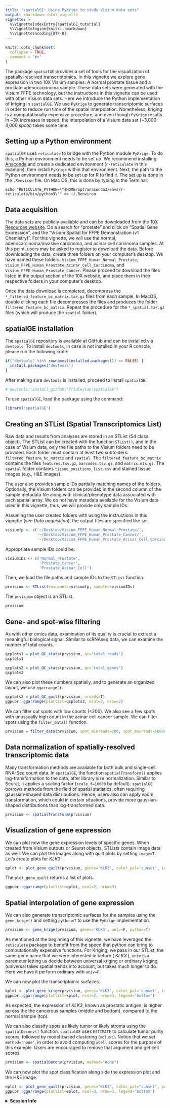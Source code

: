 ```yaml
---
title: "spatialGE: Using PyKrige to study Visium data sets"
output: rmarkdown::html_vignette
vignette: >
  %\VignetteIndexEntry{spatialGE_tutorial}
  %\VignetteEngine{knitr::rmarkdown}
  %\VignetteEncoding{UTF-8}
---
```


```r
knitr::opts_chunk$set(
  collapse = TRUE,
  comment = "#>"
)
```

The package `spatialGE` provides a set of tools for the visualization of spatially-resolved 
transcriptomics. In this vignette we explore gene expression in two 10X Visium
samples: A normal prostate tissue and a prostate adenocarcinoma sample. These data 
sets were generated with the Visium FFPE technology, but the instructions in this 
vignette can be used with other Visium data sets. Here we introduce the Python 
implementation of kriging in `spatialGE`. We use `PyKrige` to generate transcriptomic
surfaces in order to reduce run time of the spatial interpolation. Nonetheless, 
kriging is a computationally expensive procedure, and even though `PyKrige` results
in ~3X increases in speed, the interpolation of a Visium data set (~3,000-4,000 spots)
takes some time.

## Setting up a Python environment
`spatialGE` uses `reticulate` to bridge with the Python module `PyKrige`. To do this,
a Python environment needs to be set up. We recommend installing [Anaconda](https://www.anaconda.com/products/individual)
and create a dedicated environment (`r-reticulate` in this example), then install `PyKrige`
within that environment. Next, the path to the Python environment needs to be set up
for R to find it. The set up is done in the `.Renviron` file. On Mac OS, this is done by
typing in the Terminal:

```
echo "RETICULATE_PYTHON=\"$HOME/opt/anaconda3/envs/r-reticulate/bin/python3\"" >> ~/.Renviron
```

## Data acquisition
The data sets are publicly available and can be downloaded from the [10X Resources 
website](https://www.10xgenomics.com/resources/datasets/). Do a search for "prostate"
and click on "Spatial Gene Expression", and the "Visium Spatial for FFPE Demonstration (v1 Chemistry)".
For this vignette, we will use the normal, adenocarcinoma/invasive carcinoma, and 
acinar cell carcinoma samples. At this point, users may be asked to register to 
download the data. Before downloading the data, create three folders on your computer's 
desktop. We have named these folders: `Visium_FFPE_Human_Normal_Prostate`, 
`Visium_FFPE_Human_Prostate_Acinar_Cell_Carcinoma`, and `Visium_FFPE_Human_Prostate_Cancer`.
Please proceed to download the files listed in the output section of the 10X website, 
and place them in their respective folders in your computer's desktop.

Once the data download is completed, decompress the `*_filtered_feature_bc_matrix.tar.gz` 
files from each sample. In MacOS, double clicking each file decompresses the files
and produces the folder `filtered_feature_bc_matrix`. Repeat the procedure for the
`*_spatial.tar.gz` files (which will produce the `spatial` folder).

## spatialGE installation
The `spatialGE` repository is available at GitHub and can be installed via `devtools`.
To install `devtools`, in case is not installed in your R console, please run the 
following code:
```r
if("devtools" %in% rownames(installed.packages()) == FALSE) {
  install.packages("devtools")
}
```

After making sure `devtools` is installed, proceed to install `spatialGE`:
```r
# devtools::install_github("fridleylab/spatialGE")
```

To use `spatialGE`, load the package using the command:
```r
library('spatialGE')
```

## Creating an STList (Spatial Transcriptomics List)
Raw data and results from analyses are stored in an STList (S4 class object). The STList
can be created with the function `STList()`, and in the case of Visium data, only 
the file paths to the Visium folders need to be provided. Each folder must contain at
least two subfolders: `filtered_feature_bc_matrix` and `spatial`. The `filtered_feature_bc_matrix`
contains the files `features.tsv.gz`, `barcodes.tsv.gz`, and `matrix.mtx.gz`. The `spatial`
folder contains `tissue_positions_list.csv` and stained tissue images (e.g., H&E images).

The user also provides sample IDs partially matching names of the folders. Optionally, 
the Visium folders can be provided in the second column of the sample metadata file 
along with clinical/phenotype data associated with each spatial array. We do not 
have metadata available for the Visium data used in this vignette, thus, we will 
provide only sample IDs. 

Assuming the user created folders with using the instructions in this vignette 
(see *Data acquisition*), the output files are specified like so:
```r
visiumfp <- c('~/Desktop/Visium_FFPE_Human_Normal_Prostate/',
              '~/Desktop/Visium_FFPE_Human_Prostate_Cancer/',
              '~/Desktop/Visium_FFPE_Human_Prostate_Acinar_Cell_Carcinoma/')
```

Appropriate sample IDs could be:
```r
visiumIDs <- c('Normal_Prostate', 
               'Prostate_Cancer',
               'Prostate_Acinar_Cell') 
```

Then, we load the file paths and sample IDs to the `STList` function.
```r
prvisium <- STList(rnacounts=visiumfp, samples=visiumIDs)
```

The `prvisium` object is an STList.
```r
prvisium
```

## Gene- and spot-wise filtering
As with other omics data, examination of its quality is crucial to extract a meaningful
biological signal. Similar to scRNAseq data, we can examine the number of total counts.
```r
qcplots1 = plot_QC_stats(prvisium, qc='total_reads')
qcplots1
```

```r
qcplots2 = plot_QC_stats(prvisium, qc='total_genes')
qcplots2
```

We can also plot these numbers spatially, and to generate an organized layout,
we use `ggarrange()`:
```r
qcplots3 = plot_QC_quilt(prvisium, nreads=T)
ggpubr::ggarrange(plotlist=qcplots3, ncol=2, nrow=2)
```

We can filter out spots with low counts (<200). We also see a few spots with
unussually high count in the acinar cell cancer sample. We can filter spots using
the `filter_data()` function.
```r
prvisium = filter_data(prvisium, spot_minreads=200, spot_maxreads=50000)
```

## Data normalization of spatially-resolved transcriptomic data
Many transformation methods are available for both bulk and single-cell RNA-Seq 
count data. In `spatialGE`, the function `spatialTransform()` applies log-transformation 
to the data, after library size normalization. Similar to Seurat, it applies a scaling
factor (`scale_f=10000` by default). `spatialGE` borrows methods from the field of
spatial statistics, often requiring gaussian-shaped data distributions. Hence, users
also can apply voom transformation, which could in certain situations, provide more 
gaussian-shaped distributions than log-transformed data.
```r
prvisium <- spatialTransform(prvisium)
```

## Visualization of gene expression
We can plot now the gene expression levels of specific genes. When created from 
Visium outputs or Seurat objects, STLists contain image data as well. We can 
plot the images along with quilt plots by setting `image=T`. Let's create plots 
for _KLK3_:
```r
qplot <- plot_gene_quilt(prvisium, genes='KLK3', color_pal='sunset', image=T)
```

The `plot_gene_quilt` returns a list of plots.
```r
ggpubr::ggarrange(plotlist=qplot, ncol=2, nrow=3)
```

## Spatial interpolation of gene expression
We can also generate transcriptomic surfaces for the samples using the `gene_krige()`
and setting `python=T` to use the `PyKrige` implementation.
```r
prvisium <- gene_krige(prvisium, genes='KLK3', univ=F, python=T)
```

As mentioned at the beginning of this vignette, we have leveraged the `reticulate` package to benefit from the speed that python can bring to computationally expensive functions. For Kriging, we pass in our STList, the same gene name that we were interested in before ( _KLK3_ ), `univ` is a parameter letting us decide between universal kriging or ordinary kriging (universal takes spatial trends into account, but takes much longer to do. Here we have it perform ordinary with `univ=F`.

We can now plot the transcriptomic surfaces.
```r
kplot <- plot_gene_krige(prvisium, genes='KLK3', color_pal='sunset', image=T)
ggpubr::ggarrange(plotlist=kplot, ncol=2, nrow=3, legend='bottom')
```

As expected, the expression of _KLK3_, known as prostatic antigen, is higher across 
the the cancerous samples (middle and bottom), compared to the normal sample (top).

We can also classify spots as likely tumor or likely stroma using the `spatialDeconv()` function. 
`spatialGE` uses `ESTIMATE` to calculate tumor purity scores, followed by model-based
clustering (`mclust`). Notice that we set `method='none'`, in order to avoid
computing `xCell` scores for the purpose of this example. Users are encouraged to
remove that argument and get cell scores.
```r
prvisium <- spatialDeconv(prvisium, method="none")
```

We can now plot the spot classification along side the expression plot and the H&E image.
```r
eplot <- plot_gene_quilt(prvisium, genes="KLK3", color_pal="sunset", purity=T, image=T, ptsize=1)
ggpubr::ggarrange(plotlist=eplot, ncol=3, nrow=3, legend='bottom')
```

<details>
  <summary>**Session Info**</summary>
```r
sessionInfo()
```
</details>

